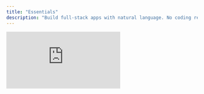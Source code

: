```yaml
---
title: "Essentials"
description: "Build full-stack apps with natural language. No coding required."
---
```


<div style={{position: 'relative', paddingBottom: '56.25%', height: 0}}>
  <iframe
    src="https://www.loom.com/embed/77450e4f1c6d4b31939e09556015b7de?sid=1fe4f7a4-72c4-430b-ac9e-5fedc56c9854"
    frameBorder="0"
    webkitAllowFullScreen
    mozAllowFullScreen
    allowFullScreen
    style={{position: 'absolute', top: 0, left: 0, width: '100%', height: '100%'}}
  />
</div>

## What you can build

Anything generates complete applications from natural language descriptions. Build web apps, mobile apps, and full-stack systems with databases, authentication, and integrations.

<Frame caption="Anything builder interface showing the main canvas, chat, and key controls">
  ![Mobile Build Sample](/images/mobilebuildsample.png)
</Frame>

### Core capabilities

- **Full-stack applications** - [Frontend](/builder/pages), [backend](/builder/functions), and [databases](/builder/databases) in one project
- **Real-time collaboration** - [Multiple users can build simultaneously](/publish-and-share/teams)
- **Mobile and web apps** - Publish to [app stores](/builder/mobile) and [web platforms](/publish-and-share/publish)
- **AI-powered development** - [Multiple agents](/Modes) available to help build and repair your app
- **Third-party integrations** - Connect to [APIs](/quick-tips/external-apis), services, and [external tools](/builder/integrations)

## Getting started

Describe your application in natural language. Anything understands requirements, generates code, and builds your project in real-time.

1. **Describe your app** - "Build a task management app with user authentication"
2. **Iterate with feedback** - "Add a calendar view" or "Make the design more modern"
3. **[Test](/builder/mobile/testing) and deploy** - [Preview](/Modes#demo-code-and-preview) your app and publish when ready

### Keyboard shortcuts

- `cmd-enter` (or `ctrl-enter`) - Send messages
- `/` - Access commands for [integrations](/builder/integrations) and new elements
- `cmd + option + shift + h` - View version history

## Project architecture

Anything projects contain all the components needed for production applications:

- [**Pages**](/builder/pages) - Application screens and user interfaces
- [**Components**](/builder/components) - Reusable UI elements and design systems
- [**Functions**](/builder/functions) - Backend logic, API endpoints, and external connections
- [**Databases**](/builder/databases) - Data storage, relationships, and queries
- [**User Accounts**](/builder/user-accounts) - Authentication, authorization, and user management
- **Assets** - Images, media files, and brand resources


## Advanced features

### AI modes

Choose the right AI for your task:

- **[Auto](/Modes)** - Intelligently selects the best model for your needs
- **[Thinking Mode](/Modes#thinking-mode)** - Deep reasoning for complex code work
- **[Discussion Mode](/Modes#discussion-mode)** - Planning and problem-solving
- **[Max](/builder/max)** - Autonomous software engineer that builds and fixes applications

### Project expansion

Add new features through natural conversation:

- **New pages** - "Create an admin dashboard with user management"
- **[Integrations](/builder/integrations)** - "Connect to [Stripe](/payments) for payments" or "Add email notifications"
- **Advanced features** - "Implement real-time chat" or "Add file uploads"

## Project Settings

To access Project Settings click on the Anything logo in the upper left of your project builder

![Project Navigation](/images/projectnavigation2.gif)

- **Assets** - Upload images and media for repeated use
- **Saved Secrets** - Store API keys and credentials securely
- **Authentication Providers** - Configure user login and social auth
- **Generation Settings** - Select your preferred AI model (Pro feature)
- **Custom Instructions** - Shape how the builder interacts with your project
- **Social Share** - Configure SEO and social media metadata

<Warning>
  Custom instructions can affect builder functionality if they conflict with default behavior.
</Warning>

## Best practices

### [Effective prompting](/prompting)

- **Be specific** - "Add a blue submit button" vs "make it better"
- **Reference elements** - "Update the header component to include navigation"
- **Iterate incrementally** - Build features step by step for better results
- **[Triage issues](/support/help#how-to-triage)** - Learn systematic approaches to debug problems

### Credit optimization

- **Use [Discussion Mode](/Modes#discussion-mode)** for planning complex features before building
- **[Test](/builder/mobile/testing) frequently** - [Preview](/Modes#demo-code-and-preview) changes before moving to the next feature
- **Leverage [Max](/builder/max)** for autonomous development and bug fixes
- **Review [credit usage](/account/credits)** to optimize your generation costs

## Publishing and deployment

<Tip>
  [Preview](/Modes#demo-code-and-preview) and [test](/builder/mobile/testing) your application before publishing. Only publish when ready for production use.
</Tip>

When ready to launch, click **Publish** in the top right. Your application can be deployed as a web app or packaged for mobile app stores.

Learn more about [publishing and deployment](/publish-and-share/publish).